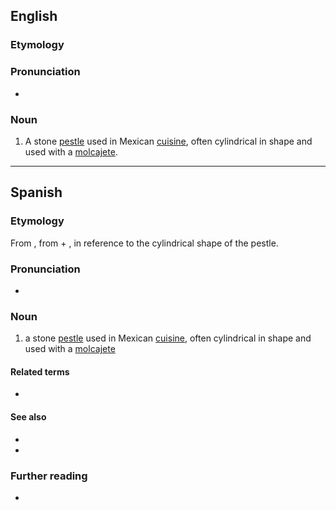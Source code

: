 ==English==

===Etymology===
{{bor|en|es|tejolote}}

===Pronunciation===
* {{a|GA}} {{IPA|en|/ˌteɪhəˈloʊteɪ/}}

===Noun===
{{en-noun}}

# A stone [[pestle]] used in Mexican [[cuisine]], often cylindrical in shape and used with a [[molcajete]].

----

==Spanish==

===Etymology===
From {{bor|es|nci|texōlōtl||grinding stone, pestle}}, from {{m|nci|teci||to grind maize}} + {{m|nci|ōlōtl||corncob}}, in reference to the cylindrical shape of the pestle.

===Pronunciation===
{{es-IPA}}
* {{rhymes|es|ote}}

===Noun===
{{es-noun|m}}

# a stone [[pestle]] used in Mexican [[cuisine]], often cylindrical in shape and used with a [[molcajete]]
#: {{syn|es|mano|pilón}}

====Related terms====
* {{l|es|olote}}

====See also====
* {{l|es|metate}}
* {{l|es|molcajete}}

===Further reading===
* {{R:DRAE}}

{{C|es|Tools}}